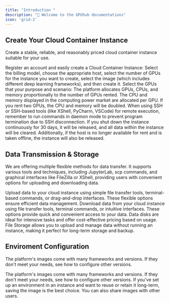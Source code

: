 ```yaml
---
title: "Introduction "
description: "🔮 Welcome to the GPUhub documentations"
icon: 'grid-2'
---
```


## Create Your Cloud Container Instance

Create a stable, reliable, and reasonably priced cloud container instance suitable for your use.

<CardGroup cols={2}>
  <Card title="Quick Start" icon="hat-wizard" href="https://www.autodl.com/">
    Register an account and easily create a Cloud Container Instance: Select the billing model, choose the appropriate host, select the number of GPUs for the instance you want to create, select the image (which includes different deep learning frameworks), and then create it.
  </Card>

  <Card title="GPU Selection" icon="cauldron" href="https://www.autodl.com/">
    Select the GPUs that your purpose and scenario: The platform allocates GPUs, CPUs, and memory proportionally to the number of GPUs rented. The CPU and memory displayed in the computing power market are allocated per GPU. If you rent two GPUs, the CPU and memory will be doubled.
  </Card>

  <Card title="Keep Instance Active in Background" icon="wave-pulse" href="https://www.autodl.com/">
    When using SSH or SSH-based tools (like XShell, PyCharm, VSCode) for remote execution, remember to run commands in daemon mode to prevent program termination due to SSH disconnection.
  </Card>

  <Card title="Read Data Retention Policies" icon="broom-wide" href="https://www.autodl.com/">
    If you shut down the instance continuously for 30 days, it will be released, and all data within the instance will be cleared. Additionally, if the host is no longer available for rent and is taken offline, the instance will also be released.
  </Card>
</CardGroup>

## Data Transmission & Storage

We are offering multiple flexible methods for data transfer. It supports various tools and techniques, including JupyterLab, scp commands, and graphical interfaces like FileZilla or XShell, providing users with convenient options for uploading and downloading data.

<CardGroup cols={2}>
  <Card title="Upload Data" icon="upload" href="https://www.autodl.com/">
    Upload data to your cloud instance using simple file transfer tools, terminal-based commands, or drag-and-drop interfaces. These flexible options ensure efficient data management.
  </Card>

  <Card title="Download Data" icon="download" href="https://www.autodl.com/">
    Download data from your cloud instance using file transfer tools, terminal commands, or intuitive interfaces. These options provide quick and convenient access to your data.
  </Card>

  <Card title="Data Disk" icon="hard-drive" href="https://www.autodl.com/">
    Data disks are ideal for intensive tasks and offer cost-effective pricing based on usage.
  </Card>

  <Card title="File Storage" icon="cloud" href="hhttps://www.autodl.com/">
    File Storage allows you to upload and manage data without running an instance, making it perfect for long-term storage and backup.
  </Card>
</CardGroup>

## Enviroment Configuration

The platform's images come with many frameworks and versions. If they don't meet your needs, see how to configure other versions.

<CardGroup cols={2}>
  <Card title="Enviroment Configuration" icon="wrench" href="hhttps://www.autodl.com/">
    The platform's images come with many frameworks and versions. If they don't meet your needs, see how to configure other versions.
  </Card>

  <Card title="Image" icon="rectangle-history" href="hhttps://www.autodl.com/">
    If you've set up an environment in an instance and want to reuse or retain it long-term, saving the image is the best choice. You can also share images with other users.
  </Card>
</CardGroup>